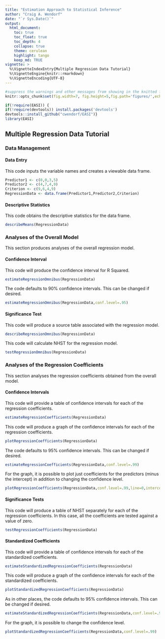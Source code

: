 ```yaml
---
title: "Estimation Approach to Statistical Inference"
author: "Craig A. Wendorf"
date: "`r Sys.Date()`"
output:
  html_document:
    toc: true
    toc_float: true
    toc_depth: 4
    collapse: true
    theme: cerulean
    highlight: tango
    keep_md: TRUE
vignette: >
  %\VignetteIndexEntry{Multiple Regression Data Tutorial}
  %\VignetteEngine{knitr::rmarkdown}
  %\VignetteEncoding{UTF-8}
---
```


```r
#suppress the warnings and other messages from showing in the knitted file.
knitr::opts_chunk$set(fig.width=7, fig.height=5,fig.path='figures/',echo=TRUE,warning=FALSE,message=FALSE)
```

```r
if(!require(EASI)) {
if(!require(devtools)) install.packages('devtools')
devtools::install_github("cwendorf/EASI")}
library(EASI)
```

## Multiple Regression Data Tutorial

### Data Management

#### Data Entry

This code inputs the variable names and creates a viewable data frame.
```r
Predictor1 <- c(0,0,3,5)
Predictor2 <- c(4,7,4,9)
Criterion <- c(9,6,4,9)
RegressionData <- data.frame(Predictor1,Predictor2,Criterion)
```

#### Descriptive Statistics

This code obtains the descriptive statistics for the data frame.
```r
describeMeans(RegressionData)
```

### Analyses of the Overall Model

This section produces analyses of the overall regression model.

#### Confidence Interval

This code will produce the confidence interval for R Squared.
```r
estimateRegressionOmnibus(RegressionData)
```

The code defaults to 90% confidence intervals. This can be changed if desired.
```r
estimateRegressionOmnibus(RegressionData,conf.level=.95)
```

#### Significance Test

This code will produce a source table associated with the regression model.
```r
describeRegressionOmnibus(RegressionData)
```

This code will calculate NHST for the regression model.
```r
testRegressionOmnibus(RegressionData)
```

### Analyses of the Regression Coefficients

This section analyses the regression coefficients obtained from the overall model.

#### Confidence Intervals 

This code will provide a table of confidence intervals for each of the regression coefficients.
```r
estimateRegressionCoefficients(RegressionData)
```

This code will produce a graph of the confidence intervals for each of the regression coefficients.
```r
plotRegressionCoefficients(RegressionData)
```

The code defaults to 95% confidence intervals. This can be changed if desired.
```r
estimateRegressionCoefficients(RegressionData,conf.level=.99)
```

For the graph, it is possible to plot just coefficients for the predictors (minus the intercept) in addition to changing the confidence level.
```r
plotRegressionCoefficients(RegressionData,conf.level=.99,line=0,intercept=FALSE)
```

#### Significance Tests

This code will produce a table of NHST separately for each of the regression coefficients. In this case, all the coefficients are tested against a value of zero.
```r
testRegressionCoefficients(RegressionData)
```

#### Standardized Coefficients

This code will provide a table of confidence intervals for each of the standardized coefficients.
```r
estimateStandardizedRegressionCoefficients(RegressionData)
```

This code will produce a graph of the confidence intervals for each of the standardized coefficients.
```r
plotStandardizedRegressionCoefficients(RegressionData)
```

As in other places, the code defaults to 95% confidence intervals. This can be changed if desired.
```r
estimateStandardizedRegressionCoefficients(RegressionData,conf.level=.99)
```

For the graph, it is possible to change the confidence level.
```r
plotStandardizedRegressionCoefficients(RegressionData,conf.level=.99)
```
